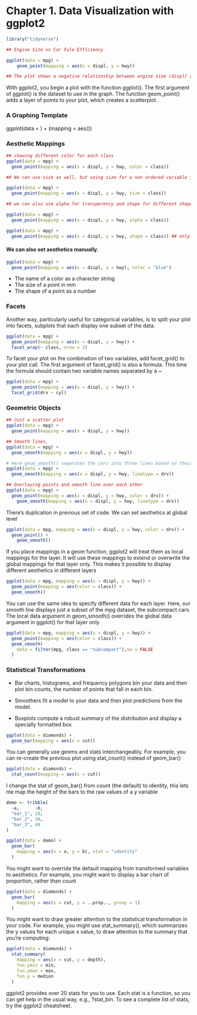 # Chapter 1. Data Visualization with ggplot2

```r
library("tidyverse")

## Engine Size vs Car Fule Efficiency

ggplot(data = mpg) + 
    geom_point(mapping = aes(x = displ, y = hwy))

## The plot shows a negative relationship between engine size (displ) and fuel efficiency (hwy)

```

With ggplot2, you begin a plot with the function ggplot(). The first argument of ggplot() is the dataset to use in the graph. The function geom_point() adds a layer of points to your plot, which creates a scatterplot.

### A Graphing Template

ggplot(data = <DATA>) +
  <GEOM_FUNCTION>(mapping = aes(<MAPPINGS>))
  
### Aesthetic Mappings

```r

## showing different color for each class
ggplot(data = mpg) +
  geom_point(mapping = aes(x = displ, y = hwy, color = class))

## We can use size as well, but using size for a non ordered variable is not advised

ggplot(data = mpg) +
  geom_point(mapping = aes(x = displ, y = hwy, size = class))

## we can also use alpha for transperency and shape for different shapes

ggplot(data = mpg) +
  geom_point(mapping = aes(x = displ, y = hwy, alpha = class))

ggplot(data = mpg) +
  geom_point(mapping = aes(x = displ, y = hwy, shape = class)) ## only 6 shapes

```

#### We can also set aesthetics manually.

```r
ggplot(data = mpg) +
  geom_point(mapping = aes(x = displ, y = hwy), color = "blue")

```

* The name of a color as a character string
* The size of a point in mm
* The shape of a point as a number

### Facets

Another way, particularly useful for categorical variables, is to split your plot into facets, subplots that each display one subset of the data.

```r
ggplot(data = mpg) +
  geom_point(mapping = aes(x = displ, y = hwy)) +
  facet_wrap(~ class, nrow = 2)

```

To facet your plot on the combination of two variables, add facet_grid() to your plot call. The first argument of facet_grid() is also a formula. This time the formula should contain two variable names separated by a ~

```r
ggplot(data = mpg) +
  geom_point(mapping = aes(x = displ, y = hwy)) +
  facet_grid(drv ~ cyl)

```

### Geometric Objects

```r
## Just a scatter plot
ggplot(data = mpg) +
  geom_point(mapping = aes(x = displ, y = hwy))

## Smooth lines.
ggplot(data = mpg) +
  geom_smooth(mapping = aes(x = displ, y = hwy))

# Here geom_smooth() separates the cars into three lines based on their drv value, which describes a car’s drivetrain.
ggplot(data = mpg) +
  geom_smooth(mapping = aes(x = displ, y = hwy, linetype = drv))

## Overlaying points and smooth line over each other
ggplot(data = mpg) +
  geom_point(mapping = aes(x = displ, y = hwy, color = drv)) +
    geom_smooth(mapping = aes(x = displ, y = hwy, linetype = drv))

```


There's duplication in previous set of code. We can set aesthetics at global level

```r
ggplot(data = mpg, mapping = aes(x = displ, y = hwy, color = drv)) +
  geom_point() +
    geom_smooth()

```

If you place mappings in a geom function, ggplot2 will treat them as local mappings for the layer. It will use these mappings to extend or overwrite the global mappings for that layer only. This makes it possible to display different aesthetics in different layers

```r
ggplot(data = mpg, mapping = aes(x = displ, y = hwy)) +
  geom_point(mapping = aes(color = class)) +
  geom_smooth()

```

You can use the same idea to specify different data for each layer. Here, our smooth line displays just a subset of the mpg dataset, the subcompact cars. The local data argument in geom_smooth() overrides the global data argument in ggplot() for that layer only

```r
ggplot(data = mpg, mapping = aes(x = displ, y = hwy)) +
  geom_point(mapping = aes(color = class)) +
  geom_smooth(
    data = filter(mpg, class == "subcompact"),se = FALSE
  )
```

### Statistical Transformations

* Bar charts, histograms, and frequency polygons bin your data and then plot bin counts, the number of points that fall in each bin.

* Smoothers fit a model to your data and then plot predictions from the model.

* Boxplots compute a robust summary of the distribution and display a specially formatted box

```r
ggplot(data = diamonds) +
  geom_bar(mapping = aes(x = cut))
```

You can generally use geoms and stats interchangeably. For example, you can re-create the previous plot using stat_count() instead of geom_bar()

```r
ggplot(data = diamonds) +
  stat_count(mapping = aes(x = cut))
```


I change the stat of geom_bar() from count (the default) to identity, this lets me map the height of the bars to the raw values of a y variable

```r
demo <- tribble(
  ~a,      ~b,
  "bar_1", 20,
  "bar_2", 30,
  "bar_3", 40
)

ggplot(data = demo) +
  geom_bar(
    mapping = aes(x = a, y = b), stat = "identity"
  )

```

You might want to override the default mapping from transformed variables to aesthetics. For example, you might want to display a bar chart of proportion, rather than count

```r
ggplot(data = diamonds) +
  geom_bar(
    mapping = aes(x = cut, y = ..prop.., group = 1)
  )

```

You might want to draw greater attention to the statistical transformation in your code. For example, you might use stat_summary(), which summarizes the y values for each unique x value, to draw attention to the summary that you’re computing:

```r
ggplot(data = diamonds) +
  stat_summary(
    mapping = aes(x = cut, y = depth),
    fun.ymin = min,
    fun.ymax = max,
    fun.y = median
  )

```

ggplot2 provides over 20 stats for you to use. Each stat is a function, so you can get help in the usual way, e.g., ?stat_bin. To see a complete list of stats, try the ggplot2 cheatsheet.




